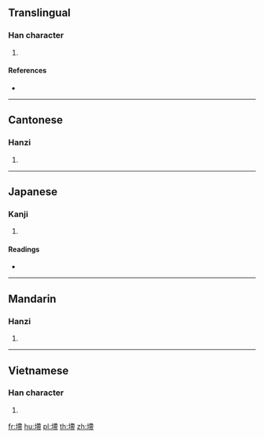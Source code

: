 ==Translingual==

===Han character===
{{Han char|rn=32|rad=土|as=11|sn=14|four=44127|canj=GKPB|ids=⿰土帶}}

# {{defn|Han|sort=土11}}

====References====
* {{Han ref|kx=0237.220|dkj=05414|dj=0476.020|hdz=10478.140|uh=5886|ud=22662|bh=E15A|bd=57690}}

----

==Cantonese==

===Hanzi===
{{yue-hanzi|jyut=|y=dai3}}

# {{defn|lang=yue|sort=土11}}

----

==Japanese==

===Kanji===
{{ja-kanji|grade=|rs=土11}}

# {{defn|lang=ja|sort=土11}}

====Readings====
* {{ja-readings|on=[[てつ]] (tetsu), [[でち]] (dechi), [[てい]] (tei), [[たい]] (tai), [[だい]] (dai)|kun=[[たくはへる]] (takuhaheru), [[たくはへ]] (takuhahe), [[とめるつつみ]] (tomerutsutsumi)}}

----

==Mandarin==

===Hanzi===
{{cmn-hanzi|pin=[[dì]] ([[di4]])|wg=ti<sup>4</sup>}}

# {{defn|lang=cmn|sort=土11}}

----

==Vietnamese==

===Han character===
{{vi-hantu|[[đai]]|rs=土11}}

# {{defn|lang=vi|sort=土11}}

[[fr:墆]]
[[hu:墆]]
[[pl:墆]]
[[th:墆]]
[[zh:墆]]
